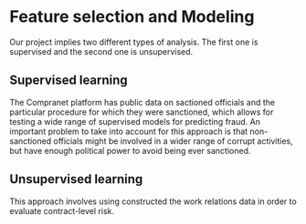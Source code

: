 # Feature selection and Modeling
Our project implies two different types of analysis. The first one is supervised and the second one is unsupervised.

## Supervised learning
The Compranet platform has public data on sactioned officials and the particular procedure for which they were sanctioned, which allows for testing a wide range of supervised models for predicting fraud. An important problem to take into account for this approach is that non-sanctioned officials might be involved in a wider range of corrupt activities, but have enough political power to avoid being ever sanctioned.

## Unsupervised learning
This approach involves using constructed the work relations data in order to evaluate contract-level risk. 
